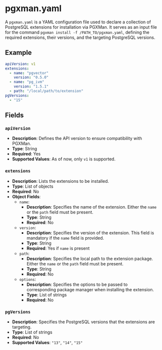 # pgxman.yaml

A `pgxman.yaml` is a YAML configuration file used to declare a collection of PostgreSQL extensions for installation via PGXMan.
It serves as an input file for the command `pgxman install -f /PATH_TO/pgxman.yaml`, defining the required extensions, their versions,
and the targeting PostgreSQL versions.


## Example

```yaml
apiVersion: v1
extensions:
  - name: "pgvector"
    version: "0.5.0"
  - name: "pg_ivm"
    version: "1.5.1"
  - path: "/local/path/to/extension"
pgVersions:
  - "15"
```

## Fields

### `apiVersion`

- **Description**: Defines the API version to ensure compatibility with PGXMan.
- **Type**: String
- **Required**: Yes
- **Supported Values**: As of now, only `v1` is supported.

### `extensions`

- **Description**: Lists the extensions to be installed.
- **Type**: List of objects
- **Required**: No
- **Object Fields**:
  - `name`:
    - **Description**: Specifies the name of the extension. Either the `name` or the `path` field must be present.
    - **Type**: String
    - **Required**: No
  - `version`:
    - **Description**: Specifies the version of the extension. This field is mandatory if the `name` field is provided.
    - **Type**: String
    - **Required**: Yes if `name` is present
  - `path`:
    - **Description**: Specifies the local path to the extension package. Either the `name` or the `path` field must be present.
    - **Type**: String
    - **Required**: No
  - `options`:
    - **Description**: Specifies the options to be passed to corresponding package manager when installing the extension.
    - **Type**: List of strings
    - **Required**: No

### `pgVersions`

- **Description**: Specifies the PostgreSQL versions that the extensions are targeting.
- **Type**: List of strings
- **Required**: No
- **Supported Values**: `"13"`, `"14"`, `"15"`